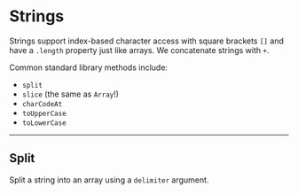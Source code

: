 
# Strings

Strings support index-based character access with square brackets `[]` and have a `.length` property just like arrays. We concatenate strings with `+`.

Common standard library methods include: 

- `split`
- `slice` (the same as `Array`!)
- `charCodeAt`
- `toUpperCase`
- `toLowerCase`

---

## Split

Split a string into an array using a `delimiter` argument.

<Example code={stringSplit} />